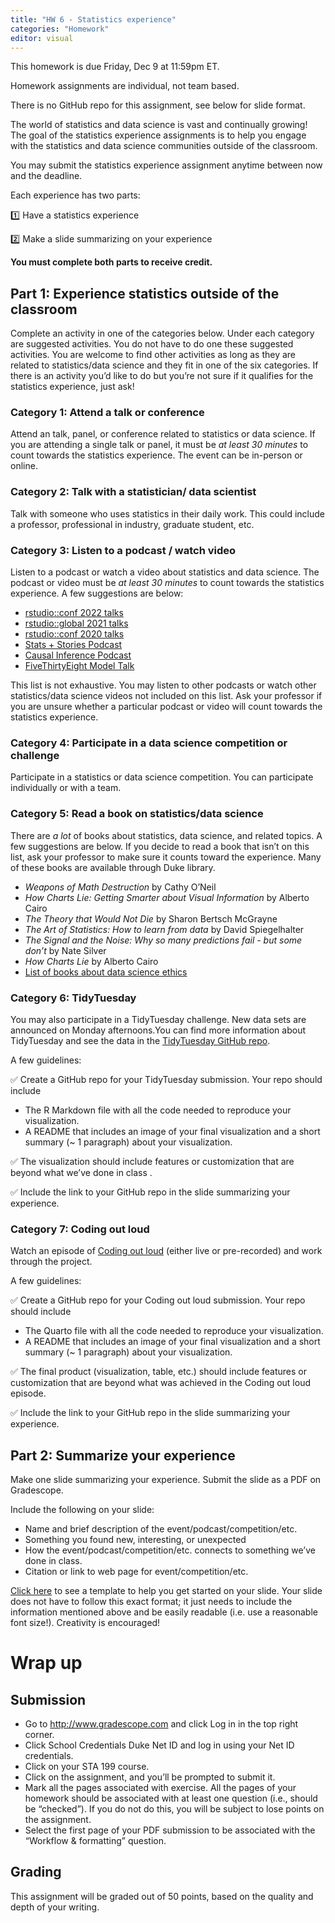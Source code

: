 ```yaml
---
title: "HW 6 - Statistics experience"
categories: "Homework"
editor: visual
---
```


::: callout-important
This homework is due Friday, Dec 9 at 11:59pm ET.

Homework assignments are individual, not team based.

There is no GitHub repo for this assignment, see below for slide format.
:::

The world of statistics and data science is vast and continually growing!
The goal of the statistics experience assignments is to help you engage with the statistics and data science communities outside of the classroom.

You may submit the statistics experience assignment anytime between now and the deadline.

Each experience has two parts:

1️⃣ Have a statistics experience

2️⃣ Make a slide summarizing on your experience

**You must complete both parts to receive credit.**

## Part 1: Experience statistics outside of the classroom

Complete an activity in one of the categories below.
Under each category are suggested activities.
You do not have to do one these suggested activities.
You are welcome to find other activities as long as they are related to statistics/data science and they fit in one of the six categories.
If there is an activity you'd like to do but you're not sure if it qualifies for the statistics experience, just ask!

### Category 1: Attend a talk or conference

Attend an talk, panel, or conference related to statistics or data science.
If you are attending a single talk or panel, it must be *at least 30 minutes* to count towards the statistics experience.
The event can be in-person or online.

### Category 2: Talk with a statistician/ data scientist

Talk with someone who uses statistics in their daily work.
This could include a professor, professional in industry, graduate student, etc.

### Category 3: Listen to a podcast / watch video

Listen to a podcast or watch a video about statistics and data science.
The podcast or video must be *at least 30 minutes* to count towards the statistics experience.
A few suggestions are below:

-   [rstudio::conf 2022 talks](https://www.youtube.com/watch?v=u1Gzxg8Pd08&list=PL9HYL-VRX0oTOwqzVtL_q5T8MNrzn0mdH)
-   [rstudio::global 2021 talks](https://www.rstudio.com/resources/rstudioglobal-2021/)
-   [rstudio::conf 2020 talks](https://www.rstudio.com/resources/rstudioconf-2020/)
-   [Stats + Stories Podcast](https://statsandstories.net/)
-   [Causal Inference Podcast](https://casualinfer.libsyn.com/)
-   [FiveThirtyEight Model Talk](https://fivethirtyeight.com/tag/model-talk/)

This list is not exhaustive.
You may listen to other podcasts or watch other statistics/data science videos not included on this list.
Ask your professor if you are unsure whether a particular podcast or video will count towards the statistics experience.

### Category 4: Participate in a data science competition or challenge

Participate in a statistics or data science competition.
You can participate individually or with a team.

### Category 5: Read a book on statistics/data science

There are *a lot* of books about statistics, data science, and related topics.
A few suggestions are below.
If you decide to read a book that isn't on this list, ask your professor to make sure it counts toward the experience.
Many of these books are available through Duke library.

-   *Weapons of Math Destruction* by Cathy O'Neil
-   *How Charts Lie: Getting Smarter about Visual Information* by Alberto Cairo
-   *The Theory that Would Not Die* by Sharon Bertsch McGrayne
-   *The Art of Statistics: How to learn from data* by David Spiegelhalter
-   *The Signal and the Noise: Why so many predictions fail - but some don't* by Nate Silver
-   *How Charts Lie* by Alberto Cairo
-   [List of books about data science ethics](https://teachdatascience.com/bookclub/)

### Category 6: TidyTuesday

You may also participate in a TidyTuesday challenge.
New data sets are announced on Monday afternoons.You can find more information about TidyTuesday and see the data in the [TidyTuesday GitHub repo](https://github.com/rfordatascience/tidytuesday).

A few guidelines:

✅ Create a GitHub repo for your TidyTuesday submission.
Your repo should include

-   The R Markdown file with all the code needed to reproduce your visualization.
-   A README that includes an image of your final visualization and a short summary (\~ 1 paragraph) about your visualization.

✅ The visualization should include features or customization that are beyond what we've done in class .

✅ Include the link to your GitHub repo in the slide summarizing your experience.

### Category 7: Coding out loud

Watch an episode of [Coding out loud](https://dukecct.github.io/coding-out-loud/) (either live or pre-recorded) and work through the project.

A few guidelines:

✅ Create a GitHub repo for your Coding out loud submission.
Your repo should include

-   The Quarto file with all the code needed to reproduce your visualization.
-   A README that includes an image of your final visualization and a short summary (\~ 1 paragraph) about your visualization.

✅ The final product (visualization, table, etc.) should include features or customization that are beyond what was achieved in the Coding out loud episode.

✅ Include the link to your GitHub repo in the slide summarizing your experience.

## Part 2: Summarize your experience

Make one slide summarizing your experience.
Submit the slide as a PDF on Gradescope.

Include the following on your slide:

-   Name and brief description of the event/podcast/competition/etc.
-   Something you found new, interesting, or unexpected
-   How the event/podcast/competition/etc. connects to something we've done in class.
-   Citation or link to web page for event/competition/etc.

[Click here](https://docs.google.com/presentation/d/1Ua7rmAQn8FaRLxJpxaRvOZfBLIlEjYVxugEaaTcIjMQ/edit?usp=sharing) to see a template to help you get started on your slide.
Your slide does not have to follow this exact format; it just needs to include the information mentioned above and be easily readable (i.e. use a reasonable font size!).
Creativity is encouraged!

# Wrap up

## Submission

-   Go to <http://www.gradescope.com> and click Log in in the top right corner.
-   Click School Credentials Duke Net ID and log in using your Net ID credentials.
-   Click on your STA 199 course.
-   Click on the assignment, and you'll be prompted to submit it.
-   Mark all the pages associated with exercise. All the pages of your homework should be associated with at least one question (i.e., should be "checked"). If you do not do this, you will be subject to lose points on the assignment.
-   Select the first page of your PDF submission to be associated with the "Workflow & formatting" question.

## Grading

This assignment will be graded out of 50 points, based on the quality and depth of your writing.
